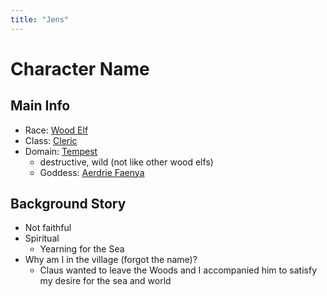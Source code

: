 ```yaml
---
title: "Jens"
---
```


# Character Name

## Main Info

- Race: [Wood Elf](http://dnd5e.wikidot.com/lineage:elf#toc3)
- Class: [Cleric](http://dnd5e.wikidot.com/cleric)
- Domain: [Tempest](http://dnd5e.wikidot.com/cleric:tempest)
  - destructive, wild (not like other wood elfs)
  - Goddess: [Aerdrie Faenya](https://www.worldanvil.com/w/tales-of-faerun-autumnfyr/a/aerdrie-faenya-article)

## Background Story

- Not faithful
- Spiritual
  - Yearning for the Sea
- Why am I in the village (forgot the name)? 
  - Claus wanted to leave the Woods and I accompanied him to satisfy my desire for the sea and world
